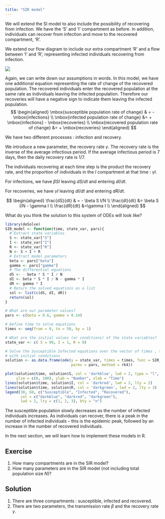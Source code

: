 ```yaml
---
title: "SIR model"
---
```



We will extend the SI model to also include the possibility of recovering from infection. We have the 'S' and 'I' compartment as before. In addition, individuals can recover from infection and move to the recovered compartment, 'R'. 

We extend our flow diagram to include our extra compartment 'R' and a flow between 'I' and 'R', representing infected individuals recovering from infection.

![](SIR_words.png)

Again, we can write down our assumptions in words. In this model, we have one additional equation representing the rate of change of the recovered population. The recovered individuals enter the recovered population at the same rate as individuals leaving the infected population. Therefore our recoveries will have a negative sign to indicate them leaving the infected population.
$$
\begin{aligned}
\mbox{susceptible population rate of change} & = - \mbox{infections} \\
\mbox{infected population rate of change} &= + \mbox{infections} - \mbox{recoveries} \\
\mbox{recovered population rate of change} &= + \mbox{recoveries}
\end{aligned}
$$

We have two different processes : infection and recovery. 

We introduce a new parameter, the recovery rate $\gamma$. The recovery rate is the inverse of the average infectious period. If the average infectious period is 7 days, then the daily recovery rate is $1/7$. 

The individuals recovering at each time step is the product the recovery rate, and  the proportion of individuals in the $I$ compartment at that time : $\gamma I$.

For infections, we have $\beta S I$ leaving $dS/dt$ and entering $dI/dt$. 

For recoveries, we have $\gamma I$ leaving $dI/dt$ and entering $dR/dt$. 

$$
\begin{aligned}
\frac{dS}{dt} & = - \beta S I/N  \\
\frac{dI}{dt} &= \beta S I/N - \gamma I \\
\frac{dR}{dt} &=\gamma I \\
\end{aligned}
$$


What do you think the solution to this system of ODEs will look like?

```r
library(deSolve)
SIR_model <- function(time, state_var, pars){
  # Extract state variables
  S <- state_var["S"]
  I <- state_var["I"]
  R <- state_var["R"]
  N <- S + I + R
  # Extract model parameters
  beta <- pars["beta"]
  gamma <- pars["gamma"]
  # The differential equations
  dS <- - beta * S * I / N
  dI <- beta * S * I / N - gamma * I
  dR <- gamma * I
  # Return the solved equations as a list
  sol <- list(c(dS, dI, dR))
  return(sol)
}

# What are our parameter values?
pars <- c(beta = 0.6, gamma = 0.14)

# Define time to solve equations
times <- seq(from = 0, to = 50, by = 1)

# What are the initial values (or conditions) of the state variables?
state_var <- c( S = 99, I = 1, R = 0)

# Solve the Susceptible Infected equations over the vector of times , time
# with initial conditions
solution <- as.data.frame(ode(y = state_var, times = times, func = SIR_model,
                              parms = pars, method = rk4))

plot(solution$time, solution$S, col = 'darkblue', lwd = 2, type = "l",
     ylim = c(0, 100), ylab = "Number", xlab = "Time")
lines(solution$time, solution$I, col = 'darkred', lwd = 2, lty = 2)
lines(solution$time, solution$R, col = 'darkgreen', lwd = 2, lty = 3)
legend(30, 60, c("Susceptible", "Infected", "Recovered"),
       col = c("darkblue", "darkred", "darkgreen"),
       lwd = 2, lty = c(1, 2, 3), bty = "n")
```

The susceptible population slowly decreases as the number of infected individuals increases. As individuals can recover, there is a peak in the number of infected individuals – this is the epidemic peak, followed by an increase in the number of recovered individuals.

In the next section, we will learn how to implement these models in R.


::: {.callout-note icon="false}

## Exercise

1. How many compartments are in the SIR model?
2. How many parameters are in the SIR model (not including total population size $N$)? 

:::

::: {.callout-note collapse="true" icon="false}
## Solution
1. There are three compartments : susceptible, infected and recovered.
2. There are two parameters, the transmission rate $\beta$ and the recovery rate $\gamma$.

:::


